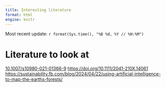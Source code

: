 ```yaml
---
title: Interesting literature
format: html
engine: knitr
---
```


Most recent update: `r format(Sys.time(), "%B %d, %Y // %H:%M")`

# Literature to look at
[10.1007/s10980-021-01366-9](www.doi.org/10.1007/s10980-021-01366-9)
[https://doi.org/10.1111/2041-210X.14061](https://doi.org/10.1111/2041-210X.14061)
[https://sustainability.fb.com/blog/2024/04/22/using-artificial-intelligence-to-map-the-earths-forests/](https://sustainability.fb.com/blog/2024/04/22/using-artificial-intelligence-to-map-the-earths-forests/)
